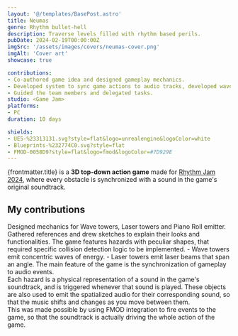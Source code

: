 ```yaml
---
layout: '@/templates/BasePost.astro'
title: Neumas
genre: Rhythm bullet-hell
description: Traverse levels filled with rhythm based perils.
pubDate: 2024-02-19T00:00:00Z
imgSrc: '/assets/images/covers/neumas-cover.png'
imgAlt: 'Cover art'
showcase: true

contributions:
- Co-authored game idea and designed gameplay mechanics.
- Developed system to sync game actions to audio tracks, developed wave tower and laser obstacles.
- Guided the team members and delegated tasks.
studio: <Game Jam>
platforms:
- PC
duration: 10 days

shields:
- UE5-%23313131.svg?style=flat&logo=unrealengine&logoColor=white
- Blueprints-%232774C0.svg?style=flat
- FMOD-0058D9?style=flat&logo=fmod&logoColor=#7D929E
---
```


{frontmatter.title} is a **3D top-down action game** made for [Rhythm Jam 2024](https://itch.io/jam/rhythm-jam-2024), where every obstacle is synchronized with a sound in the game's original soundtrack.

<StoreLinkBanner
  gitHubUrl='https://github.com/ironcutter24/UE5-RhythmJam2024'
  itchUrl='https://ironcutter24.itch.io/neumas'
/>

<ProjectDetails
  role='Game Designer - System/Audio Programmer'
  company={frontmatter.studio}
  platforms={frontmatter.platforms}
  time={frontmatter.duration}
/>

## My contributions

<Collapsible title="Game Design">
Designed mechanics for Wave towers, Laser towers and Piano Roll emitter.
Gathered references and drew sketches to explain their looks and functionalities.
</Collapsible>

<Collapsible title="Collision detection logic">
The game features hazards with peculiar shapes, that required specific collision detection logic to be implemented.
- Wave towers emit concentric waves of energy.
- Laser towers emit laser beams that span an angle.
</Collapsible>

<Collapsible title="Audio implementation" important>
The main feature of the game is the synchronization of gameplay to audio events.<br />
Each hazard is a physical representation of a sound in the game's soundtrack, and is triggered whenever that sound is played.
These objects are also used to emit the spatialized audio for their corresponding sound, so that the music shifts and changes as you move between them.<br/>
This was made possible by using FMOD integration to fire events to the game, so that the soundtrack is actually driving the whole action of the game.
</Collapsible>
